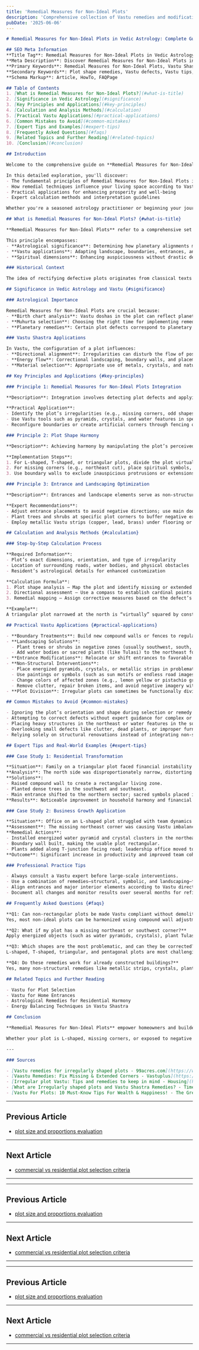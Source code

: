 ```yaml
---
title: 'Remedial Measures for Non-Ideal Plots'
description: 'Comprehensive collection of Vastu remedies and modifications for plots with inherent defects, including landscaping solutions, boundary treatments, entrance modifications, and other non-structural interventions that can neutralize negative influences without requiring plot rejection.'
pubDate: '2025-06-06'
---
```


```markdown
# Remedial Measures for Non-Ideal Plots in Vedic Astrology: Complete Guide to Remedial Measures for Non-Ideal Plots and Vastu Principles

## SEO Meta Information
**Title Tag**: Remedial Measures for Non-Ideal Plots in Vedic Astrology | Remedial Measures for Non-Ideal Plots Guide | Vastu Shastra Tips  
**Meta Description**: Discover Remedial Measures for Non-Ideal Plots in Vedic astrology and Vastu Shastra. Learn remedial solutions, practical applications, and expert insights for better home harmony.  
**Primary Keywords**: Remedial Measures for Non-Ideal Plots, Vastu Shastra, Vedic Astrology  
**Secondary Keywords**: Plot shape remedies, Vastu defects, Vastu tips, astrological guidance  
**Schema Markup**: Article, HowTo, FAQPage

## Table of Contents
1. [What is Remedial Measures for Non-Ideal Plots?](#what-is-title)
2. [Significance in Vedic Astrology](#significance)
3. [Key Principles and Applications](#key-principles)
4. [Calculation and Analysis Methods](#calculation)
5. [Practical Vastu Applications](#practical-applications)
6. [Common Mistakes to Avoid](#common-mistakes)
7. [Expert Tips and Examples](#expert-tips)
8. [Frequently Asked Questions](#faqs)
9. [Related Topics and Further Reading](#related-topics)
10. [Conclusion](#conclusion)

## Introduction

Welcome to the comprehensive guide on **Remedial Measures for Non-Ideal Plots** in Vedic astrology and its profound connection with **Vastu Shastra**. For over 5,000 years, ancient Indian wisdom has recognized the intricate relationship between celestial influences and architectural harmony.

In this detailed exploration, you'll discover:
- The fundamental principles of Remedial Measures for Non-Ideal Plots in Vedic astrological practice
- How remedial techniques influence your living space according to Vastu Shastra
- Practical applications for enhancing prosperity and well-being
- Expert calculation methods and interpretation guidelines

Whether you're a seasoned astrology practitioner or beginning your journey into Vedic sciences, this guide provides actionable insights for implementing Remedial Measures for Non-Ideal Plots principles in your daily life.

## What is Remedial Measures for Non-Ideal Plots? {#what-is-title}

**Remedial Measures for Non-Ideal Plots** refer to a comprehensive set of Vastu Shastra interventions and modifications that neutralize the negative influences of plots with irregular shapes, missing corners, extensions, or other inherent defects. Rather than rejecting a plot that is not perfectly rectangular or square, these remedies aim to correct imperfections and harmonize the space with cosmic energies.

This principle encompasses:
- **Astrological significance**: Determining how planetary alignments may require certain Vastu corrections
- **Vastu applications**: Adapting landscape, boundaries, entrances, and other non-structural features
- **Spiritual dimensions**: Enhancing auspiciousness without drastic demolition or abandonment

### Historical Context

The idea of rectifying defective plots originates from classical texts like the Brihat Samhita and ancient Vastu Shastra treatises, where sages advocated for practical remedies rather than avoidance, making the best of given circumstances through scientific and spiritual means[2][3][6].

## Significance in Vedic Astrology and Vastu {#significance}

### Astrological Importance

Remedial Measures for Non-Ideal Plots are crucial because:
- **Birth chart analysis**: Vastu doshas in the plot can reflect planetary doshas in the resident’s horoscope, requiring harmonizing actions.
- **Muhurta selection**: Choosing the right time for implementing remedies enhances their effectiveness.
- **Planetary remedies**: Certain plot defects correspond to planetary weaknesses, which can be mitigated with vastu remedies[2].

### Vastu Shastra Applications

In Vastu, the configuration of a plot influences:
- **Directional alignment**: Irregularities can disturb the flow of positive energy; remedial measures realign this flow[6].
- **Energy flow**: Correctional landscaping, boundary walls, and placements restore energetic equilibrium.
- **Material selection**: Appropriate use of metals, crystals, and natural elements amplifies positive effects[2][5].

## Key Principles and Applications {#key-principles}

### Principle 1: Remedial Measures for Non-Ideal Plots Integration

**Description**: Integration involves detecting plot defects and applying tailored Vastu remedies to harmonize the space.

**Practical Application**:
- Identify the plot’s irregularities (e.g., missing corners, odd shapes, slopes).
- Use Vastu tools such as pyramids, crystals, and water features in specific zones.
- Reconfigure boundaries or create artificial corners through fencing or plantations[2][5][8].

### Principle 2: Plot Shape Harmony

**Description**: Achieving harmony by manipulating the plot’s perceived or functional shape.

**Implementation Steps**:
1. For L-shaped, T-shaped, or triangular plots, divide the plot virtually or physically with fencing to create rectangular buildable sections[5].
2. For missing corners (e.g., northeast cut), place spiritual symbols, energized pyramids, water features, or earth crystals at the affected zone[2].
3. Use boundary walls to exclude inauspicious protrusions or extensions and focus construction on the most regular portion available[3][6].

### Principle 3: Entrance and Landscaping Optimization

**Description**: Entrances and landscape elements serve as non-structural Vastu cures.

**Expert Recommendations**:
- Adjust entrance placements to avoid negative directions; use main doors in auspicious sectors (e.g., north, east, or northwest for west-facing plots)[8].
- Plant trees and shrubs at specific plot corners to buffer negative external influences—use tall, dense greenery in southwest or south zones, and water features or Tulasi (holy basil) in northeast[6][8].
- Employ metallic Vastu strips (copper, lead, brass) under flooring or along boundaries to correct energy flows in defective zones[5][8].

## Calculation and Analysis Methods {#calculation}

### Step-by-Step Calculation Process

**Required Information**:
- Plot’s exact dimensions, orientation, and type of irregularity
- Location of surrounding roads, water bodies, and physical obstacles
- Resident’s astrological details for enhanced customization

**Calculation Formula**:
1. Plot shape analysis — Map the plot and identify missing or extended zones.
2. Directional assessment — Use a compass to establish cardinal points and locate entrances and defects.
3. Remedial mapping — Assign corrective measures based on the defect’s severity and Vastu principles (e.g., pyramids for southwest defects, water features for northeast).

**Example**:  
A triangular plot narrowed at the north is “virtually” squared by constructing a compound wall enclosing a rectangular area. Trees and plantings stabilize the omitted areas, while entrance adjustments and Vastu strips are used as supplemental remedies[5][6][8].

## Practical Vastu Applications {#practical-applications}

- **Boundary Treatments**: Build new compound walls or fences to regularize the plot’s usable shape, excluding extensions or cuts.
- **Landscaping Solutions**:
  - Plant trees or shrubs in negative zones (usually southwest, south, southeast).
  - Add water bodies or sacred plants (like Tulasi) to the northeast for missing corners[2][6].
- **Entrance Modifications**: Relocate or shift entrances to favorable directions. Use Vastu doors, nameplates, or yantras on main doors as symbolic corrections[8].
- **Non-Structural Interventions**:
  - Place energized pyramids, crystals, or metallic strips in problematic zones.
  - Use paintings or symbols (such as sun motifs or endless road images) on walls near missing corners[2].
  - Change colors of affected zones (e.g., lemon yellow or pistachio green in southeast)[2].
  - Remove clutter, repair broken items, and avoid negative imagery within the space[2].
- **Plot Division**: Irregular plots can sometimes be functionally divided into two regular plots using internal compound walls, reducing energetic confusion[5].

## Common Mistakes to Avoid {#common-mistakes}

- Ignoring the plot’s orientation and shape during selection or remedy planning[3][6][7].
- Attempting to correct defects without expert guidance for complex or multiple doshas[2][3].
- Placing heavy structures in the northeast or water features in the southwest, which can intensify Vastu doshas[8].
- Overlooking small defects like clutter, dead plants, or improper furniture placement that compound negative effects[2].
- Relying solely on structural renovations instead of integrating non-structural, symbolic, or landscape-based remedies[5][2].

## Expert Tips and Real-World Examples {#expert-tips}

### Case Study 1: Residential Transformation

**Situation**: Family on a triangular plot faced financial instability and frequent arguments.  
**Analysis**: The north side was disproportionately narrow, distorting energy flow.  
**Solutions**:
- Raised compound wall to create a rectangular living zone.
- Planted dense trees in the southwest and southeast.
- Main entrance shifted to the northern sector; sacred symbols placed in the northeast.
**Results**: Noticeable improvement in household harmony and financial stability within months[5][6][8].

### Case Study 2: Business Growth Application

**Situation**: Office on an L-shaped plot struggled with team dynamics and cash flow.  
**Assessment**: The missing northeast corner was causing Vastu imbalance.  
**Remedial Actions**:
- Installed energized water pyramid and crystal clusters in the northeast.
- Boundary wall built, making the usable plot rectangular.
- Plants added along T-junction facing road; leadership office moved to the southwest.
**Outcome**: Significant increase in productivity and improved team cohesion[2][5].

### Professional Practice Tips

- Always consult a Vastu expert before large-scale interventions.
- Use a combination of remedies—structural, symbolic, and landscaping—for the best results.
- Align entrances and major interior elements according to Vastu directionality.
- Document all changes and monitor results over several months for refinement[2][3][5][8].

## Frequently Asked Questions {#faqs}

**Q1: Can non-rectangular plots be made Vastu compliant without demolition?**  
Yes, most non-ideal plots can be harmonized using compound wall adjustments, landscaping, entrance modifications, and Vastu tools like pyramids and metallic strips[5][6].

**Q2: What if my plot has a missing northeast or southwest corner?**  
Apply energized objects (such as water pyramids, crystals), plant Tulasi, install Vastu Kalash with water, or use symbolic images on the affected wall[2].

**Q3: Which shapes are the most problematic, and can they be corrected?**  
L-shaped, T-shaped, triangular, and pentagonal plots are most challenging, but dividing them into regular sections or using boundary and landscaping modifications can mitigate negative impacts[5][6].

**Q4: Do these remedies work for already constructed buildings?**  
Yes, many non-structural remedies like metallic strips, crystals, plants, and symbolic items can be applied even after construction[2][5][8].

## Related Topics and Further Reading

- Vastu for Plot Selection
- Vastu for Home Entrances
- Astrological Remedies for Residential Harmony
- Energy Balancing Techniques in Vastu Shastra

## Conclusion

**Remedial Measures for Non-Ideal Plots** empower homeowners and builders to harmonize even the most challenging spaces without demolition or abandonment. By combining Vedic astrology insights with the practical wisdom of Vastu Shastra—through landscaping, boundary treatments, entrance repositioning, and non-structural interventions—you can rebalance energies and unlock a smoother flow of prosperity, health, and peace in your environment.

Whether your plot is L-shaped, missing corners, or exposed to negative influences, there exist proven Vastu remedies that can transform its destiny. Always consult knowledgeable Vastu practitioners and employ holistic, customized solutions for lasting benefits.

---

### Sources

- [Vastu remedies for irregularly shaped plots - 99acres.com](https://www.99acres.com/articles/vastu-remedies-for-irregularly-shaped-plots.html)
- [Vaastu Remedies: Fix Missing & Extended Corners - Vastuplus](https://vastuplus.com/vastu-defects-effects-remedies.html)
- [Irregular plot Vastu: Tips and remedies to keep in mind - Housing](https://housing.com/news/vastu-for-irregular-plot/)
- [What are Irregularly shaped plots and Vastu Shastra Remedies? - TimesProperty](https://timesproperty.com/article/post/vastu-for-irregular-plot-blid2055)
- [Vastu For Plots: 10 Must-Know Tips For Wealth & Happiness! - The Green Fortune](https://thegreenfortune.com/vastu-for-plots/)
```
---

## Previous Article
- [plot size and proportions evaluation](180615_plot_size_and_proportions_evaluation.mdx)

---

## Next Article
- [commercial vs residential plot selection criteria](180617_commercial_vs_residential_plot_selection_criteria.mdx)

---
---

## Previous Article
- [plot size and proportions evaluation](180615_plot_size_and_proportions_evaluation.mdx)

---

## Next Article
- [commercial vs residential plot selection criteria](180617_commercial_vs_residential_plot_selection_criteria.mdx)

---
---

## Previous Article
- [plot size and proportions evaluation](180615_plot_size_and_proportions_evaluation.mdx)

---

## Next Article
- [commercial vs residential plot selection criteria](180617_commercial_vs_residential_plot_selection_criteria.mdx)

---
